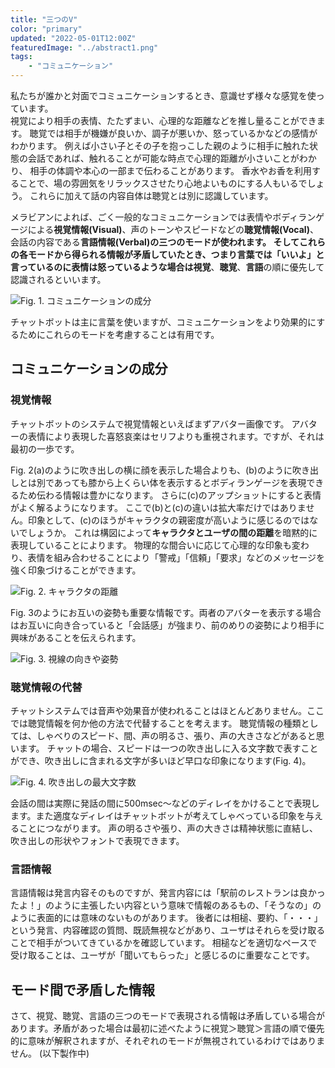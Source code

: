```yaml
---
title: "三つのV"
color: "primary"
updated: "2022-05-01T12:00Z"
featuredImage: "../abstract1.png"
tags: 
    - "コミュニケーション"
---
```


私たちが誰かと対面でコミュニケーションするとき、意識せず様々な感覚を使っています。  
視覚により相手の表情、たたずまい、心理的な距離などを推し量ることができます。
聴覚では相手が機嫌が良いか、調子が悪いか、怒っているかなどの感情がわかります。
例えば小さい子とその子を抱っこした親のように相手に触れた状態の会話であれば、触れることが可能な時点で心理的距離が小さいことがわかり、
相手の体調や本心の一部まで伝わることがあります。
香水やお香を利用することで、場の雰囲気をリラックスさせたり心地よいものにする人もいるでしょう。
これらに加えて話の内容自体は聴覚とは別に認識しています。

メラビアンによれば、ごく一般的なコミュニケーションでは表情やボディランゲージによる**視覚情報(Visual)**、声のトーンやスピードなどの**聴覚情報(Vocal)**、
会話の内容である**言語情報(Verbal)**の三つのモードが使われます。
そしてこれらの各モードから得られる情報が矛盾していたとき、つまり言葉では「いいよ」と言っているのに表情は怒っているような場合は**視覚**、**聴覚**、**言語**の順に優先して認識されるといいます。

![Fig. 1. コミュニケーションの成分](./modes.png)

チャットボットは主に言葉を使いますが、コミュニケーションをより効果的にするためにこれらのモードを考慮することは有用です。

## コミュニケーションの成分
### 視覚情報
チャットボットのシステムで視覚情報といえばまずアバター画像です。
アバターの表情により表現した喜怒哀楽はセリフよりも重視されます。ですが、それは最初の一歩です。

Fig. 2(a)のように吹き出しの横に顔を表示した場合よりも、(b)のように吹き出しとは別であっても膝から上くらい体を表示するとボディランゲージを表現できるため伝わる情報は豊かになります。
さらに(c)のアップショットにすると表情がよく解るようになります。
ここで(b)と(c)の違いは拡大率だけではありません。印象として、(c)のほうがキャラクタの親密度が高いように感じるのではないでしょうか。
これは構図によって**キャラクタとユーザの間の距離**を暗黙的に表現していることによります。
物理的な間合いに応じて心理的な印象も変わり、表情を組み合わせることにより「警戒」「信頼」「要求」などのメッセージを強く印象づけることができます。

![Fig. 2. キャラクタの距離](./distance.png)

Fig. 3のようにお互いの姿勢も重要な情報です。両者のアバターを表示する場合はお互いに向き合っていると「会話感」が強まり、前のめりの姿勢により相手に興味があることを伝えられます。

![Fig. 3. 視線の向きや姿勢](./look-face.png)



### 聴覚情報の代替
チャットシステムでは音声や効果音が使われることはほとんどありません。ここでは聴覚情報を何か他の方法で代替することを考えます。
聴覚情報の種類としては、しゃべりのスピード、間、声の明るさ、張り、声の大きさなどがあると思います。
チャットの場合、スピードは一つの吹き出しに入る文字数で表すことができ、吹き出しに含まれる文字が多いほど早口な印象になります(Fig. 4)。

![Fig. 4. 吹き出しの最大文字数](./balloon-size.png)

会話の間は実際に発話の間に500msec〜などのディレイをかけることで表現します。また適度なディレイはチャットボットが考えてしゃべっている印象を与えることにつながります。
声の明るさや張り、声の大きさは精神状態に直結し、吹き出しの形状やフォントで表現できます。

### 言語情報

言語情報は発言内容そのものですが、発言内容には「駅前のレストランは良かったよ！」のように主張したい内容という意味で情報のあるもの、「そうなの」のように表面的には意味のないものがあります。
後者には相槌、要約、「・・・」という発言、内容確認の質問、既読無視などがあり、ユーザはそれらを受け取ることで相手がついてきているかを確認しています。
相槌などを適切なペースで受け取ることは、ユーザが「聞いてもらった」と感じるのに重要なことです。

## モード間で矛盾した情報

さて、視覚、聴覚、言語の三つのモードで表現される情報は矛盾している場合があります。矛盾があった場合は最初に述べたように視覚＞聴覚＞言語の順で優先的に意味が解釈されますが、それぞれのモードが無視されているわけではありません。
(以下製作中)